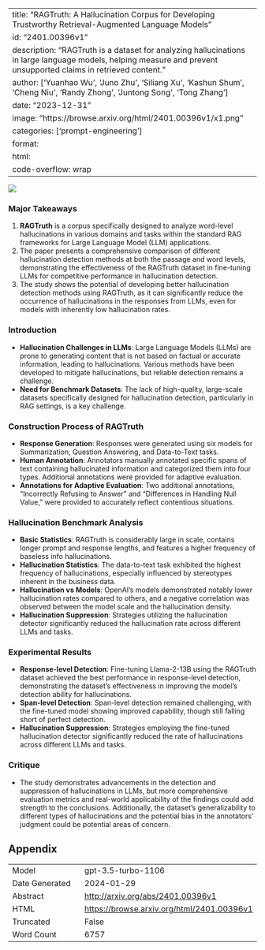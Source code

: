 
---
title: "RAGTruth: A Hallucination Corpus for Developing Trustworthy Retrieval-Augmented Language Models"
id: "2401.00396v1"
description: "RAGTruth is a dataset for analyzing hallucinations in large language models, helping measure and prevent unsupported claims in retrieved content."
author: ['Yuanhao Wu', 'Juno Zhu', 'Siliang Xu', 'Kashun Shum', 'Cheng Niu', 'Randy Zhong', 'Juntong Song', 'Tong Zhang']
date: "2023-12-31"
image: "https://browse.arxiv.org/html/2401.00396v1/x1.png"
categories: ['prompt-engineering']
format:
  html:
    code-overflow: wrap
---

![](https://browse.arxiv.org/html/2401.00396v1/x1.png)

### Major Takeaways

1. **RAGTruth** is a corpus specifically designed to analyze word-level hallucinations in various domains and tasks within the standard RAG frameworks for Large Language Model (LLM) applications.
2. The paper presents a comprehensive comparison of different hallucination detection methods at both the passage and word levels, demonstrating the effectiveness of the RAGTruth dataset in fine-tuning LLMs for competitive performance in hallucination detection.
3. The study shows the potential of developing better hallucination detection methods using RAGTruth, as it can significantly reduce the occurrence of hallucinations in the responses from LLMs, even for models with inherently low hallucination rates.

### Introduction
- **Hallucination Challenges in LLMs**: Large Language Models (LLMs) are prone to generating content that is not based on factual or accurate information, leading to hallucinations. Various methods have been developed to mitigate hallucinations, but reliable detection remains a challenge.
- **Need for Benchmark Datasets**: The lack of high-quality, large-scale datasets specifically designed for hallucination detection, particularly in RAG settings, is a key challenge.

### Construction Process of RAGTruth
- **Response Generation**: Responses were generated using six models for Summarization, Question Answering, and Data-to-Text tasks.
- **Human Annotation**: Annotators manually annotated specific spans of text containing hallucinated information and categorized them into four types. Additional annotations were provided for adaptive evaluation.
- **Annotations for Adaptive Evaluation**: Two additional annotations, "Incorrectly Refusing to Answer" and "Differences in Handling Null Value," were provided to accurately reflect contentious situations.

### Hallucination Benchmark Analysis
- **Basic Statistics**: RAGTruth is considerably large in scale, contains longer prompt and response lengths, and features a higher frequency of baseless info hallucinations.
- **Hallucination Statistics**: The data-to-text task exhibited the highest frequency of hallucinations, especially influenced by stereotypes inherent in the business data.
- **Hallucination vs Models**: OpenAI’s models demonstrated notably lower hallucination rates compared to others, and a negative correlation was observed between the model scale and the hallucination density.
- **Hallucination Suppression**: Strategies utilizing the hallucination detector significantly reduced the hallucination rate across different LLMs and tasks.

### Experimental Results
- **Response-level Detection**: Fine-tuning Llama-2-13B using the RAGTruth dataset achieved the best performance in response-level detection, demonstrating the dataset's effectiveness in improving the model’s detection ability for hallucinations.
- **Span-level Detection**: Span-level detection remained challenging, with the fine-tuned model showing improved capability, though still falling short of perfect detection.
- **Hallucination Suppression**: Strategies employing the fine-tuned hallucination detector significantly reduced the rate of hallucinations across different LLMs and tasks.

### Critique
- The study demonstrates advancements in the detection and suppression of hallucinations in LLMs, but more comprehensive evaluation metrics and real-world applicability of the findings could add strength to the conclusions. Additionally, the dataset's generalizability to different types of hallucinations and the potential bias in the annotators' judgment could be potential areas of concern.

## Appendix

|          |          |
|----------|----------|
| Model     | gpt-3.5-turbo-1106       |
| Date Generated     | 2024-01-29       |
| Abstract | [http://arxiv.org/abs/2401.00396v1](http://arxiv.org/abs/2401.00396v1)        |
| HTML     | [https://browse.arxiv.org/html/2401.00396v1](https://browse.arxiv.org/html/2401.00396v1)       |
| Truncated       | False       |
| Word Count       | 6757       |